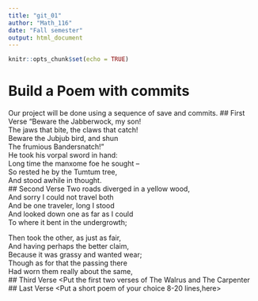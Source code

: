 ---
title: "git_01"
author: "Math_116"
date: "Fall semester"
output: html_document
---

```{r setup, include=FALSE}
knitr::opts_chunk$set(echo = TRUE)
```
# Build a Poem with commits
Our project will be done using a sequence of save and commits.
## First Verse 
<Put the first two verses of Jabberwocky by Lewis Carrol in this section>
"Beware the Jabberwock, my son!  
 The jaws that bite, the claws that catch!  
 Beware the Jubjub bird, and shun  
 The frumious Bandersnatch!"  
 He took his vorpal sword in hand:  
 Long time the manxome foe he sought --  
 So rested he by the Tumtum tree,  
 And stood awhile in thought.  
## Second Verse
<Put the first two verses of The Road Not Taken by Robert Frost here>
Two roads diverged in a yellow wood,  
And sorry I could not travel both  
And be one traveler, long I stood  
And looked down one as far as I could  
To where it bent in the undergrowth;  

Then took the other, as just as fair,  
And having perhaps the better claim,  
Because it was grassy and wanted wear;  
Though as for that the passing there  
Had worn them really about the same,  
## Third Verse
<Put the first two verses of The Walrus and The Carpenter
## Last Verse
<Put a short poem of your choice 8-20 lines,here>
